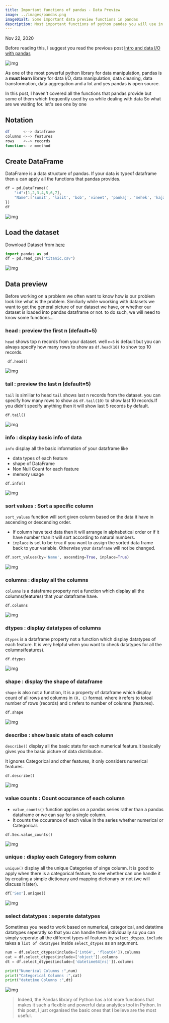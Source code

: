 ```yaml
---
title: Important functions of pandas - Data Preview
image: ../images/pandas.png
image01alt: Some important data preview functions in pandas
description: Most important functions of python pandas you will use in your daily tasks while dealing with data like data manipulation, data cleaning, transformation and aggregation.
---
```

Nov 22, 2020

Before reading this, I suggest you read the previous post [Intro and data I/O with pandas](/notes/DS/handle-different-file-formats-with-pandas/)

![img](https://i.imgur.com/YO1140L.jpg)

As one of the most powerful python library for data manipulation, pandas is a **must learn** library for data I/O, data manipulation, data cleaning, 
data transformation, data aggregation and a lot and yes pandas is open source.

In this post, I haven't covered all the functions that pandas provide but some of them which frequently used by us while dealing with data 
So what are we waiting for. let's see one by one

## Notation

```bash
df      <--> dataframe
columns <--> features
rows    <--> records
function<--> mmethod
```

## Create DataFrame

DataFrame is a data structure of pandas. If your data is typeof dataframe then u can apply all the functions that pandas provides.

```python title=padas-python
df = pd.DataFrame({
    "id":[1,2,3,4,5,6,7],
    "Name":['sumit', 'lalit', 'bob', 'vineet', 'pankaj', 'mehek', 'kajal']
})
df
```
![img](https://i.imgur.com/zvtRtVY.png)

## Load the dataset 

Download Dataset from [here](https://www.kaggle.com/c/titanic/data?select=train.csv)

```python highlight={2-3}
import pandas as pd    
df = pd.read_csv("titanic.csv")
```

![img](https://i.imgur.com/zpVnUUs.png)

## Data preview

Before working on a problem we often want to know how is our problem look like what is the problem. Similiarly while woorking with datasets
we want to get the general picture of our dataset we have, or whether our dataset is loaded into pandas dataframe or not. to do such, we will need
to know some functions...

### head : preview the first n (default=5)

`head` shows top n records from your dataset. well `n=5` is default but you can always specify how many rows to show as `df.head(10)` to show top 10 records.
```
 df.head()
``` 
![img](https://i.imgur.com/eqwFxr6.png)

### tail : preview the last n (default=5)

`tail` is similiar to head `tail` shows last n records from the dataset. you can specify how many rows to show as `df.tail(10)` to show last 10 records.If you
 didn't specify anything then it will show last 5 records by default.

```
df.tail()
``` 
![img](https://i.imgur.com/4OAW0HY.png)

### info : display basic info of data

`info` display all the basic information of your dataframe like 
- data types of each feature
- shape of DataFrame 
- Non Null Count for each feature
- memory usage

```
df.info()
```
![img](https://i.imgur.com/zqmfrSu.png)

### sort values : Sort a specific column

`sort_values` function will sort given column based on the data it have in ascending or descending order.
- If column have text data then it will arrange in alphabetical order or if it have number than it will sort according to natural numbers.
- `inplace` is set to be `true` if you want to assign  the sorted  data frame back to your variable. Otherwise your `dataframe` will not be changed.

```python
df.sort_values(by='Name', ascending=True, inplace=True)
```
![img](https://i.imgur.com/vuilDJL.png)

### columns : display all the columns

`columns` is a dataframe property not a function which display all the columns(features) that your dataframe have.

```
df.columns
```
![img](https://i.imgur.com/5dkoxpv.png)


### dtypes : display datatypes of columns

`dtypes` is a dataframe property not a function which display datatypes of each feature. It is very helpful when you want to check datatypes
for all the columns(features).

```
df.dtypes
```
![img](https://i.imgur.com/dtUQo7A.png)


### shape : display the shape of dataframe

`shape` is also not a function, It is a property of dataframe which display count of all rows and columns in `(R, C)` format.
where `R` refers to totoal number of rows (records) and `C` refers to number of columns (features).

```python 
df.shape
```

![img](https://i.imgur.com/rl1oC0D.png)

### describe : show basic stats of each column
 
`describe()` display all the basic stats for each numerical feature.It basically gives you the basic picture of data distribution.

It ignores Categorical and other features, it only considers numerical features.

```
df.describe()
```
![img](https://i.imgur.com/JFEIeX8.png)

### value counts : Count occurance of each column

- `value_counts()` function applies on a pandas series rather than a pandas dataframe or we can say for a single column.    
- It counts the occurance of each value in the series whether numerical or Categorical.

```
df.Sex.value_counts()
```
![img](https://i.imgur.com/PfuPTHC.png)

### unique : display each Category from column 

`unique()` display all the unique Categories of singe column. It is good to apply when there is a categorical feature, to see whether can one handle it by creating
a simple dictionary and mapping dictionary or not (we will discuss it later).

```python title=python
df['Sex'].unique()
```
![img](https://i.imgur.com/Kr3Okad.png)

### select datatypes : seperate datatypes

Sometimes you need to work based on numerical, categorical, and datetime datatypes seperatly so that you can handle them individually so you can 
simply seperate all the different types of features by `select_dtypes`. `include` takes a `list of datatypes` inside `select_dtypes` as an argument.

```python  title=python 
num = df.select_dtypes(include=['int64', 'float64']).columns
cat = df.select_dtypes(include=['object']).columns
dt = df.select_dtypes(include=['datetime64[ns]']).columns

print("Numerical Columns :",num)
print("Categorical Columns :",cat)
print("datetime Columns :",dt)
```
![img](https://i.imgur.com/MGyJzDa.png)

> Indeed, the Pandas library of Python has a lot more functions that makes it such a flexible and powerful data analytics tool in Python. In this post, I just organised the basic ones that I believe are the most useful. 
